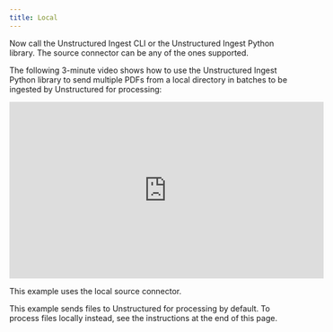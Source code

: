 ```yaml
---
title: Local
---
```



<NewDocument />


<SharedContentLocal/>

Now call the Unstructured Ingest CLI or the Unstructured Ingest Python library.  The source connector can be any of the ones supported. 

The following 3-minute video shows how to use the Unstructured Ingest Python library to send multiple PDFs from a local directory in batches to be ingested by Unstructured for processing:

<iframe
  width="560"
  height="315"
  src="https://www.youtube.com/embed/tSKHFXsBQ-c"
  title="YouTube video player"
  frameborder="0"
  allow="accelerometer; autoplay; clipboard-write; encrypted-media; gyroscope; picture-in-picture"
  allowfullscreen
></iframe>

This example uses the local source connector.

This example sends files to Unstructured for processing by default. To process files locally instead, see the instructions at the end of this page.


<CodeGroup>
  <LocalSh />
  <LocalPyV2 />
</CodeGroup>


<SharedPartitionByAPIOSS/>